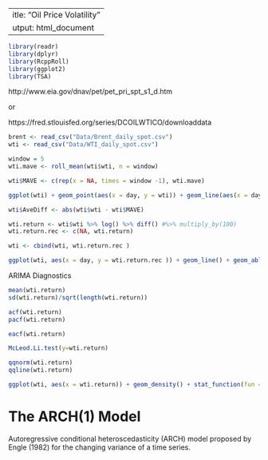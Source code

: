  ---
title: "Oil Price Volatility"
output: html_document
---

```r
library(readr)
library(dplyr)
library(RcppRoll)
library(ggplot2)
library(TSA)
```

http://www.eia.gov/dnav/pet/pet_pri_spt_s1_d.htm

or

https://fred.stlouisfed.org/series/DCOILWTICO/downloaddata

```r
brent <- read_csv("Data/Brent_daily_spot.csv")
wti <- read_csv("Data/WTI_daily_spot.csv")
```

```r
window = 5
wti.mave <- roll_mean(wti$wti, n = window)

wti$MAVE <- c(rep(x = NA, times = window -1), wti.mave)

ggplot(wti) + geom_point(aes(x = day, y = wti)) + geom_line(aes(x = day, y = MAVE), color = 'red')

wti$AveDiff <- abs(wti$wti - wti$MAVE)
```

```r
wti.return <- wti$wti %>% log() %>% diff() #%>% multiply_by(100) 
wti.return.rec <- c(NA, wti.return)

wti <- cbind(wti, wti.return.rec )

ggplot(wti, aes(x = day, y = wti.return.rec )) + geom_line() + geom_abline(intercept = 0, slope = 0, color = "red")
```

ARIMA Diagnostics

```r
mean(wti.return)
sd(wti.return)/sqrt(length(wti.return))
```
```r
acf(wti.return)
pacf(wti.return)
```

```r
eacf(wti.return)
```
```r
McLeod.Li.test(y=wti.return)
```
```r
qqnorm(wti.return)
qqline(wti.return)
```

```r
ggplot(wti, aes(x = wti.return)) + geom_density() + stat_function(fun = dnorm, colour = "red", args = list(mean = mean(wti.return), sd = sd(wti.return)))
```

# The ARCH(1) Model
Autoregressive conditional heteroscedasticity (ARCH) model proposed by Engle (1982) for the changing variance of a time series. 

